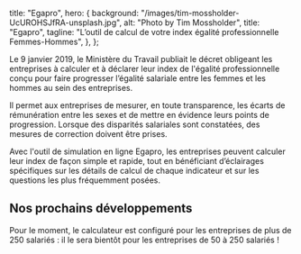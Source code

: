 
  title: "Egapro",
  hero: {
    background: "/images/tim-mossholder-UcUROHSJfRA-unsplash.jpg",
    alt: "Photo by Tim Mossholder",
    title: "Egapro",
    tagline:
      "L’outil de calcul de votre index égalité professionnelle Femmes-Hommes",
  },
};

<LayoutArticle meta={meta} startup="egapro">

<!-- start content -->

Le 9 janvier 2019, le Ministère du Travail publiait le décret obligeant les entreprises à calculer et à déclarer leur index de l'égalité professionnelle conçu pour faire progresser l’égalité salariale entre les femmes et les hommes au sein des entreprises.

Il permet aux entreprises de mesurer, en toute transparence, les écarts de rémunération entre les sexes et de mettre en évidence leurs points de progression. Lorsque des disparités salariales sont constatées, des mesures de correction doivent être prises.

Avec l'outil de simulation en ligne Egapro, les entreprises peuvent calculer leur index de façon simple et rapide, tout en bénéficiant d’éclairages spécifiques sur les détails de calcul de chaque indicateur et sur les questions les plus fréquemment posées.

## Nos prochains développements

Pour le moment, le calculateur est configuré pour les entreprises de plus de 250 salariés : il le sera bientôt pour les entreprises de 50 à 250 salariés !

<!-- end content -->

</LayoutArticle>
